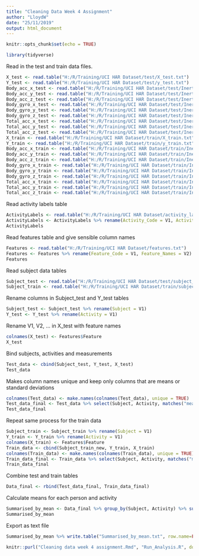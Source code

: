 ---
title: "Cleaning Data Week 4 Assignment"
author: "LloydW"
date: "25/11/2019"
output: html_document
---

```{r setup, include=FALSE}
knitr::opts_chunk$set(echo = TRUE)
```

```{r}
library(tidyverse)
```

Read in the test and train data files.

```{r}
X_test <- read.table("H:/R/Training/UCI HAR Dataset/test/X_test.txt")
Y_test <- read.table("H:/R/Training/UCI HAR Dataset/test/y_test.txt")
Body_acc_x_test <- read.table("H:/R/Training/UCI HAR Dataset/test/Inertial Signals/body_acc_x_test.txt")
Body_acc_y_test <- read.table("H:/R/Training/UCI HAR Dataset/test/Inertial Signals/body_acc_y_test.txt")
Body_acc_z_test <- read.table("H:/R/Training/UCI HAR Dataset/test/Inertial Signals/body_acc_z_test.txt")
Body_gyro_x_test <- read.table("H:/R/Training/UCI HAR Dataset/test/Inertial Signals/body_gyro_x_test.txt")
Body_gyro_y_test <- read.table("H:/R/Training/UCI HAR Dataset/test/Inertial Signals/body_gyro_y_test.txt")
Body_gyro_z_test <- read.table("H:/R/Training/UCI HAR Dataset/test/Inertial Signals/body_gyro_z_test.txt")
Total_acc_x_test <- read.table("H:/R/Training/UCI HAR Dataset/test/Inertial Signals/total_acc_x_test.txt")
Total_acc_y_test <- read.table("H:/R/Training/UCI HAR Dataset/test/Inertial Signals/total_acc_y_test.txt")
Total_acc_z_test <- read.table("H:/R/Training/UCI HAR Dataset/test/Inertial Signals/total_acc_z_test.txt")
X_train <- read.table("H:/R/Training/UCI HAR Dataset/train/X_train.txt")
Y_train <- read.table("H:/R/Training/UCI HAR Dataset/train/y_train.txt")
Body_acc_x_train <- read.table("H:/R/Training/UCI HAR Dataset/train/Inertial Signals/body_acc_x_train.txt")
Body_acc_y_train <- read.table("H:/R/Training/UCI HAR Dataset/train/Inertial Signals/body_acc_y_train.txt")
Body_acc_z_train <- read.table("H:/R/Training/UCI HAR Dataset/train/Inertial Signals/body_acc_z_train.txt")
Body_gyro_x_train <- read.table("H:/R/Training/UCI HAR Dataset/train/Inertial Signals/body_gyro_x_train.txt")
Body_gyro_y_train <- read.table("H:/R/Training/UCI HAR Dataset/train/Inertial Signals/body_gyro_y_train.txt")
Body_gyro_z_train <- read.table("H:/R/Training/UCI HAR Dataset/train/Inertial Signals/body_gyro_z_train.txt")
Total_acc_x_train <- read.table("H:/R/Training/UCI HAR Dataset/train/Inertial Signals/total_acc_x_train.txt")
Total_acc_y_train <- read.table("H:/R/Training/UCI HAR Dataset/train/Inertial Signals/total_acc_y_train.txt")
Total_acc_z_train <- read.table("H:/R/Training/UCI HAR Dataset/train/Inertial Signals/total_acc_z_train.txt")
```

Read activity labels table

```{r}
ActivityLabels <- read.table("H:/R/Training/UCI HAR Dataset/activity_labels.txt")
ActivityLabels <- ActivityLabels %>% rename(Activity_Code = V1, Activity_Name = V2)
ActivityLabels
```

Read features table and give sensible column names

```{r}
Features <- read.table("H:/R/Training/UCI HAR Dataset/features.txt")
Features <- Features %>% rename(Feature_Code = V1, Feature_Names = V2) %>% mutate(Feature = make.names(Feature_Names)) %>% select(Feature_Code, Feature)
Features
```

Read subject data tables

```{r}
Subject_test <- read.table("H:/R/Training/UCI HAR Dataset/test/subject_test.txt")
Subject_train <- read.table("H:/R/Training/UCI HAR Dataset/train/subject_train.txt")
```

Rename columns in Subject_test and Y_test tables

```{r}
Subject_test <- Subject_test %>% rename(Subject = V1)
Y_test <- Y_test %>% rename(Activity = V1)
```

Rename V1, V2, ... in X_test with feature names

```{r}
colnames(X_test) <- Features$Feature
X_test
```

Bind subjects, activities and measurements

```{r}
Test_data <- cbind(Subject_test, Y_test, X_test) 
Test_data
```

Makes column names unique and keep only columns that are means or standard deviations

```{r}
colnames(Test_data) <- make.names(colnames(Test_data), unique = TRUE)
Test_data_final <- Test_data %>% select(Subject, Activity, matches("mean|std"), -contains("Freq"))
Test_data_final
```

Repeat same process for the train data


```{r}
Subject_train <- Subject_train %>% rename(Subject = V1)
Y_train <- Y_train %>% rename(Activity = V1)
colnames(X_train) <- Features$Feature
Train_data <- cbind(Subject_train_new, Y_train, X_train)
colnames(Train_data) <- make.names(colnames(Train_data), unique = TRUE)
Train_data_final <- Train_data %>% select(Subject, Activity, matches("mean|std"), -contains("Freq"))
Train_data_final
```

Combine test and train tables

```{r}
Data_final <- rbind(Test_data_final, Train_data_final)
```

Calculate means for each person and activity

```{r}
Summarised_by_mean <- Data_final %>% group_by(Subject, Activity) %>% summarise_all(funs(mean))
Summarised_by_mean
```

Export as text file

```{r}
Summarised_by_mean %>% write.table("Summarised_by_mean.txt", row.name=FALSE)
```

```{r}
knitr::purl("Cleaning data week 4 assignment.Rmd", "Run_Analysis.R", documentation = 2)
```




